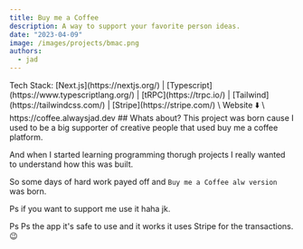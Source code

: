 ```yaml
---
title: Buy me a Coffee
description: A way to support your favorite person ideas.
date: "2023-04-09"
image: /images/projects/bmac.png
authors:
  - jad
---
```


<Callout>
Tech Stack: [Next.js](https://nextjs.org/) | [Typescript](https://www.typescriptlang.org/) | [tRPC](https://trpc.io/) | [Tailwind](https://tailwindcss.com/) | [Stripe](https://stripe.com/) 
\
Website ⬇️ \
 https://coffee.alwaysjad.dev
</Callout>
 ## Whats about?
This project was born cause I used to be a big supporter of creative people that used buy me a coffee platform.

And when I started learning programming thorugh projects I really wanted to understand how this was built.

So some days of hard work payed off and `Buy me a Coffee alw version` was born.

Ps if you want to support me use it haha jk. 

Ps Ps the app it's safe to use and it works it uses Stripe for the transactions. 😉





